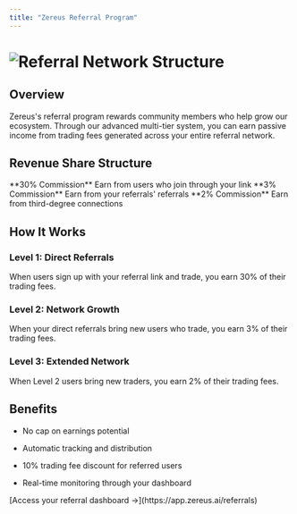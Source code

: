 ```yaml
---
title: "Zereus Referral Program"
---
```


# ![Referral Network Structure](/ZereusReferral.jpg)

## Overview

Zereus's referral program rewards community members who help grow our ecosystem. Through our advanced multi-tier system, you can earn passive income from trading fees generated across your entire referral network.

## Revenue Share Structure

<CardGroup cols={3}>
  <Card title="Direct (L1)" icon="user-plus" color="#8A2BE2">
    **30% Commission**
    Earn from users who join through your link
  </Card>

  <Card title="Indirect (L2)" icon="users" color="#8A2BE2">
    **3% Commission**
    Earn from your referrals' referrals
  </Card>

  <Card title="Extended (L3)" icon="sitemap" color="#8A2BE2">
    **2% Commission**
    Earn from third-degree connections
  </Card>
</CardGroup>

## How It Works

### Level 1: Direct Referrals

When users sign up with your referral link and trade, you earn 30% of their trading fees.

### Level 2: Network Growth

When your direct referrals bring new users who trade, you earn 3% of their trading fees.

### Level 3: Extended Network

When Level 2 users bring new traders, you earn 2% of their trading fees.

## Benefits

* No cap on earnings potential

* Automatic tracking and distribution

* 10% trading fee discount for referred users

* Real-time monitoring through your dashboard

<Card title="Start Earning" icon="rocket" color="#8A2BE2">
  [Access your referral dashboard →](https://app.zereus.ai/referrals)
</Card>